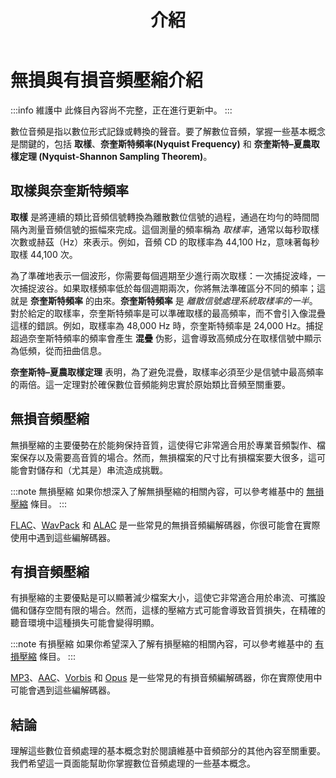﻿---
title: 介紹
description: 什麼是無損音頻？什麼是有損音頻？什麼是音頻編解碼器？這篇文章將介紹數位音頻處理的基本概念。
keywords: [音頻編解碼器, 音頻, 編解碼器, 音頻編碼, 音頻解碼, 音頻壓縮, 音質, 音頻格式, 音頻檔案格式, 音頻檔案, 音頻檔案類型, 音頻檔案擴展名, 音頻檔案格式, 音頻檔案類型, 音頻檔案格式]
sidebar_position: 1
---

# 無損與有損音頻壓縮介紹

:::info 維護中
此條目內容尚不完整，正在進行更新中。
:::

數位音頻是指以數位形式記錄或轉換的聲音。要了解數位音頻，掌握一些基本概念是關鍵的，包括 **取樣**、**奈奎斯特頻率(Nyquist Frequency)** 和 **奈奎斯特–夏農取樣定理 (Nyquist-Shannon Sampling Theorem)**。

## 取樣與奈奎斯特頻率

**取樣** 是將連續的類比音頻信號轉換為離散數位信號的過程，通過在均勻的時間間隔內測量音頻信號的振幅來完成。這個測量的頻率稱為 *取樣率*，通常以每秒取樣次數或赫茲（Hz）來表示。例如，音頻 CD 的取樣率為 44,100 Hz，意味著每秒取樣 44,100 次。

為了準確地表示一個波形，你需要每個週期至少進行兩次取樣：一次捕捉波峰，一次捕捉波谷。如果取樣頻率低於每個週期兩次，你將無法準確區分不同的頻率；這就是 **奈奎斯特頻率** 的由來。**奈奎斯特頻率** 是 *離散信號處理系統取樣率的一半*。對於給定的取樣率，奈奎斯特頻率是可以準確取樣的最高頻率，而不會引入像混疊這樣的錯誤。例如，取樣率為 48,000 Hz 時，奈奎斯特頻率是 24,000 Hz。捕捉超過奈奎斯特頻率的頻率會產生 **混疊** 伪影，這會導致高頻成分在取樣信號中顯示為低頻，從而扭曲信息。

**奈奎斯特–夏農取樣定理** 表明，為了避免混疊，取樣率必須至少是信號中最高頻率的兩倍。這一定理對於確保數位音頻能夠忠實於原始類比音頻至關重要。
## 無損音頻壓縮

無損壓縮的主要優勢在於能夠保持音質，這使得它非常適合用於專業音頻製作、檔案保存以及需要高音質的場合。然而，無損檔案的尺寸比有損檔案要大很多，這可能會對儲存和（尤其是）串流造成挑戰。

:::note 無損壓縮
如果你想深入了解無損壓縮的相關內容，可以參考維基中的 [無損壓縮](../introduction/lossless.mdx) 條目。
:::

[FLAC](./FLAC.mdx)、[WavPack](./WavPack.mdx) 和 [ALAC](./ALAC.mdx) 是一些常見的無損音頻編解碼器，你很可能會在實際使用中遇到這些編解碼器。

## 有損音頻壓縮

有損壓縮的主要優點是可以顯著減少檔案大小，這使它非常適合用於串流、可攜設備和儲存空間有限的場合。然而，這樣的壓縮方式可能會導致音質損失，在精確的聽音環境中這種損失可能會變得明顯。

:::note 有損壓縮
如果你希望深入了解有損壓縮的相關內容，可以參考維基中的 [有損壓縮](../introduction/lossy.mdx) 條目。
:::

[MP3](./MP3.mdx)、[AAC](./AAC.mdx)、[Vorbis](./Vorbis.mdx) 和 [Opus](./Opus.mdx) 是一些常見的有損音頻編解碼器，你在實際使用中可能會遇到這些編解碼器。

## 結論

理解這些數位音頻處理的基本概念對於閱讀維基中音頻部分的其他內容至關重要。我們希望這一頁面能幫助你掌握數位音頻處理的一些基本概念。